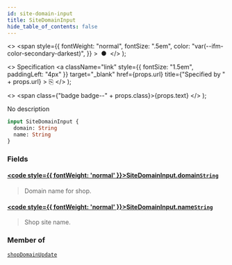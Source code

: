```yaml
---
id: site-domain-input
title: SiteDomainInput
hide_table_of_contents: false
---
```


  <>
    <span
      style={{
        fontWeight: "normal",
        fontSize: ".5em",
        color: "var(--ifm-color-secondary-darkest)",
      }}
    >
      &nbsp;●&nbsp;
    </span>
  </>
);

  <>
    Specification
    <a
      className="link"
      style={{ fontSize: "1.5em", paddingLeft: "4px" }}
      target="\_blank"
      href={props.url}
      title={"Specified by " + props.url}
    >
      ⎘
    </a>
  </>
);

  <>
    <span class={"badge badge--" + props.class}>{props.text}</span>
  </>
);

No description

```graphql
input SiteDomainInput {
  domain: String
  name: String
}
```

### Fields

#### [<code style={{ fontWeight: 'normal' }}>SiteDomainInput.<b>domain</b></code>](#)<Bullet />[`String`](../../../developer/api-reference/scalars/string) <Badge class="secondary" text="scalar"/>

> Domain name for shop.

#### [<code style={{ fontWeight: 'normal' }}>SiteDomainInput.<b>name</b></code>](#)<Bullet />[`String`](../../../developer/api-reference/scalars/string) <Badge class="secondary" text="scalar"/>

> Shop site name.

### Member of

[`shopDomainUpdate`](../../../developer/api-reference/mutations/shop-domain-update) <Badge class="secondary" text="mutation"/>
